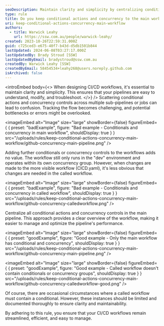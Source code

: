 ```yaml
---
seoDescription: Maintain clarity and simplicity by centralizing conditional actions and concurrency controls in your main CI/CD workflow, ensuring streamlined and efficient pipeline management.
type: rule
title: Do you keep conditional actions and concurrency to the main workflow?
uri: keep-conditional-actions-concurrency-main-workflow
authors:
  - title: Warwick Leahy
    url: https://ssw.com.au/people/warwick-leahy/
created: 2023-10-26T22:59:31.000Z
guid: c725ced3-e675-40f7-b43d-d5db1501b844
lastUpdated: 2024-06-08T03:27:17.000Z
lastUpdatedBy: Brady Stroud [SSW]
lastUpdatedByEmail: bradystroud@ssw.com.au
createdBy: Warwick Leahy [SSW]
createdByEmail: 58454534+leahy268@users.noreply.github.com
isArchived: false
---
```


<introEmbed
  body={<>
When designing CI/CD workflows, it's essential to maintain clarity and simplicity. This ensures that your pipelines are easy to understand, modify, and troubleshoot.
  </>}
/>
Scattering conditional actions and concurrency controls across multiple sub-pipelines or jobs can lead to confusion. Tracking the flow becomes challenging, and potential bottlenecks or errors might be overlooked.

<imageEmbed
  alt="Image"
  size="large"
  showBorder={false}
  figureEmbed={ {
    preset: "badExample",
    figure: "Bad example - Conditionals and concurrency in main workflow",
    shouldDisplay: true
  } }
  src="/uploads/rules/keep-conditional-actions-concurrency-main-workflow/github-concurrency-main-pipeline.png"
/>


Adding further conditionals or concurrency controls to the workflows adds no value. The workflow still only runs in the "dev" environment and operates within its own concurrency group. However, when changes are made to the more visible workflow (CICD.yaml), it's less obvious that changes are needed in the called workflow.

<imageEmbed
  alt="Image"
  size="large"
  showBorder={false}
  figureEmbed={ {
    preset: "badExample",
    figure: "Bad example - Conditionals and concurrency in called workflow",
    shouldDisplay: true
  } }
  src="/uploads/rules/keep-conditional-actions-concurrency-main-workflow/github-concurrency-calledworkflow.png"
/>


Centralize all conditional actions and concurrency controls in the main pipeline. This approach provides a clear overview of the workflow, making it easier to manage and optimize the pipeline's performance.

<imageEmbed
  alt="Image"
  size="large"
  showBorder={false}
  figureEmbed={ {
    preset: "goodExample",
    figure: "Good example - Only the main workflow has conditional and concurrency",
    shouldDisplay: true
  } }
  src="/uploads/rules/keep-conditional-actions-concurrency-main-workflow/github-concurrency-main-pipeline.png"
/>


<imageEmbed
  alt="Image"
  size="large"
  showBorder={false}
  figureEmbed={ {
    preset: "goodExample",
    figure: "Good example - Called workflow doesn't contain conditionals or concurrency groups",
    shouldDisplay: true
  } }
  src="/uploads/rules/keep-conditional-actions-concurrency-main-workflow/github-concurrency-calledworkflow-good.png"
/>


Of course, there are occasional circumstances where a called workflow must contain a conditional. However, these instances should be limited and documented thoroughly to ensure clarity and maintainability.

By adhering to this rule, you ensure that your CI/CD workflows remain streamlined, efficient, and easy to manage.
